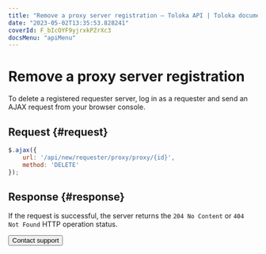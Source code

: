 ```yaml
---
title: "Remove a proxy server registration — Toloka API | Toloka documentation"
date: "2023-05-02T13:35:53.828241"
coverId: F_bIcOYF9yjrxkPZrXc3
docsMenu: "apiMenu"
---
```


# Remove a proxy server registration

To delete a registered requester server, log in as a requester and send an AJAX request from your browser console.

## Request {#request}

```js
$.ajax({
    url: '/api/new/requester/proxy/proxy/{id}',
    method: 'DELETE'
});
```

## Response {#response}

If the request is successful, the server returns the `204 No Content` or `404 Not Found` HTTP operation status.

<Button themeColor="light" view="default" size="l" type="link" url="/docs/guide/troubleshooting/support?form-source=api-httpproxy-delete">Contact support</Button>